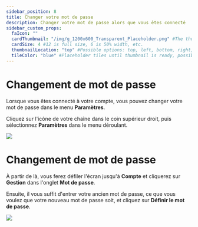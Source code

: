 ---
sidebar_position: 8
title: Changer votre mot de passe
description: Changer votre mot de passe alors que vous êtes connecté
sidebar_custom_props:
  faIcon: ""
  cardThumbnail: "/img/g_1200x600_Transparent_Placeholder.png" #The thumbnail on the category card.
  cardSize: 4 #12 is full size, 6 is 50% width, etc.
  thumbnailLocation: "top" #Possible options: top, left, bottom, right, none
  tileColor: "blue" #Placeholder tiles until thumbnail is ready, possible options: blue, cream, darkpurple, lightpurple, mauve, orange, pink, none
---

# Changement de mot de passe

Lorsque vous êtes connecté à votre compte, vous pouvez changer votre mot de passe dans le menu **Paramètres**. 

Cliquez sur l'icône de votre chaîne dans le coin supérieur droit, puis sélectionnez **Paramètres** dans le menu déroulant.

![](/img/fr/Changementdemotdepasse01.png)

# Changement de mot de passe
À partir de là, vous ferez défiler l'écran jusqu'à **Compte** et cliquerez sur **Gestion** dans l'onglet **Mot de passe**.

Ensuite, il vous suffit d'entrer votre ancien mot de passe, ce que vous voulez que votre nouveau mot de passe soit, et cliquez sur **Définir le mot de passe**.

![](/img/fr/Changementdemotdepasse02.png)
